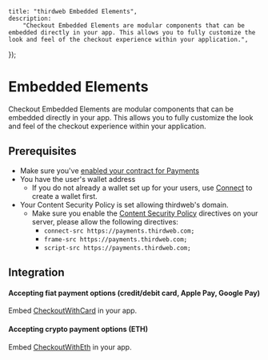 
	title: "thirdweb Embedded Elements",
	description:
		"Checkout Embedded Elements are modular components that can be embedded directly in your app. This allows you to fully customize the look and feel of the checkout experience within your application.",
});

# Embedded Elements

Checkout Embedded Elements are modular components that can be embedded directly in your app. This allows you to fully customize the look and feel of the checkout experience within your application.

## Prerequisites

- Make sure you've [enabled your contract for Payments](enable-contract)
- You have the user's wallet address
  - If you do not already a wallet set up for your users, use [Connect](/connect/connect) to create a wallet first.
- Your Content Security Policy is set allowing thirdweb's domain.
  - Make sure you enable the [Content Security Policy](https://developer.mozilla.org/en-US/docs/Web/HTTP/CSP) directives on your server, please allow the following directives:
    - `connect-src https://payments.thirdweb.com;`
    - `frame-src https://payments.thirdweb.com;`
    - `script-src https://payments.thirdweb.com;`

## Integration

#### Accepting fiat payment options (credit/debit card, Apple Pay, Google Pay)

Embed [CheckoutWithCard](/payments/nft-checkout/checkout-with-card) in your app.

#### Accepting crypto payment options (ETH)

Embed [CheckoutWithEth](/payments/nft-checkout/checkout-with-eth) in your app.
